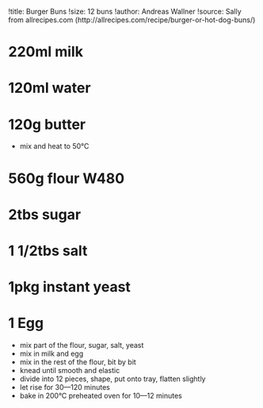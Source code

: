 !title: Burger Buns
!size: 12 buns
!author: Andreas Wallner
!source: Sally from allrecipes.com (http://allrecipes.com/recipe/burger-or-hot-dog-buns/)

# 220ml milk
# 120ml water
# 120g butter
* mix and heat to 50°C

# 560g flour W480
# 2tbs sugar
# 1 1/2tbs salt
# 1pkg instant yeast
# 1 Egg
* mix part of the flour, sugar, salt, yeast
* mix in milk and egg
* mix in the rest of the flour, bit by bit
* knead until smooth and elastic
* divide into 12 pieces, shape, put onto tray, flatten slightly
* let rise for 30—120 minutes
* bake in 200°C preheated oven for 10—12 minutes
